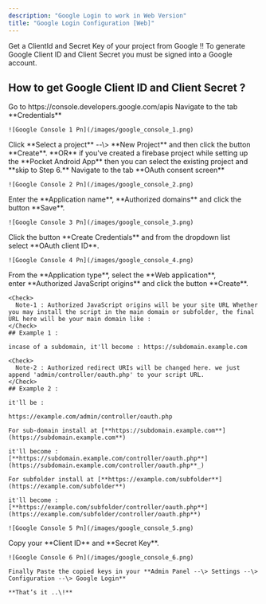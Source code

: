 ```yaml
---
description: "Google Login to work in Web Version"
title: "Google Login Configuration [Web]"
---
```


Get a ClientId and Secret Key of your project from Google \!\! To generate Google Client ID and Client Secret you must be signed into a Google account.

## How to get Google Client ID and Client Secret ?

<Steps>
  <Step>
    Go to  https://console.developers.google.com/apis
  </Step>
  <Step>
    Navigate to the tab **Credentials**

    ![Google Console 1 Pn](/images/google_console_1.png)
  </Step>
  <Step>
    Click **Select a project** --\> **New Project** and then click the button **Create**. **OR** if you've created a firebase project while setting up the **Pocket Android App** then you can select the existing project and **skip to Step 6.**
  </Step>
  <Step>
    Navigate to the tab **OAuth consent screen**

    ![Google Console 2 Pn](/images/google_console_2.png)
  </Step>
  <Step>
    Enter the **Application name**, **Authorized domains** and click the button **Save**.

    ![Google Console 3 Pn](/images/google_console_3.png)
  </Step>
  <Step>
    Click the button **Create Credentials** and from the dropdown list select **OAuth client ID**.

    ![Google Console 4 Pn](/images/google_console_4.png)
  </Step>
  <Step>
    From the **Application type**, select the **Web application**, enter **Authorized JavaScript origins** and click the button **Create**.

    <Check>
      Note-1 : Authorized JavaScript origins will be your site URL Whether you may install the script in the main domain or subfolder, the final URL here will be your main domain like :
    </Check>
    ## Example 1 :

    incase of a subdomain, it'll become : https://subdomain.example.com

    <Check>
      Note-2 : Authorized redirect URIs will be changed here. we just append 'admin/controller/oauth.php' to your script URL.
    </Check>
    ## Example 2 :

    it'll be :

    https://example.com/admin/controller/oauth.php

    For sub-domain install at [**https://subdomain.example.com**](https://subdomain.example.com**) 

    it'll become : [**https://subdomain.example.com/controller/oauth.php**](https://subdomain.example.com/controller/oauth.php**_)

    For subfolder install at [**https://example.com/subfolder**](https://example.com/subfolder**)

    it'll become : [**https://example.com/subfolder/controller/oauth.php**](https://example.com/subfolder/controller/oauth.php**)

    ![Google Console 5 Pn](/images/google_console_5.png)
  </Step>
  <Step>
    Copy your **Client ID** and **Secret Key**.

    ![Google Console 6 Pn](/images/google_console_6.png)

    Finally Paste the copied keys in your **Admin Panel --\> Settings --\> Configuration --\> Google Login**

    **​That’s it ..\!**
  </Step>
</Steps>